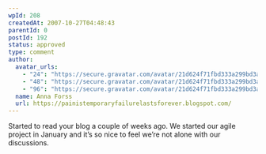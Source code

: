 ```yaml
---
wpId: 208
createdAt: 2007-10-27T04:48:43
parentId: 0
postId: 192
status: approved
type: comment
author:
  avatar_urls:
    - "24": "https://secure.gravatar.com/avatar/21d624f71fbd333a299bd3ab2457a8ae?s=24&d=mm&r=g"
    - "48": "https://secure.gravatar.com/avatar/21d624f71fbd333a299bd3ab2457a8ae?s=48&d=mm&r=g"
    - "96": "https://secure.gravatar.com/avatar/21d624f71fbd333a299bd3ab2457a8ae?s=96&d=mm&r=g"
  name: Anna Forss
  url: https://painistemporaryfailurelastsforever.blogspot.com/
---
```


Started to read your blog a couple of weeks ago. We started our agile project in January and it’s so nice to feel we’re not alone with our discussions.